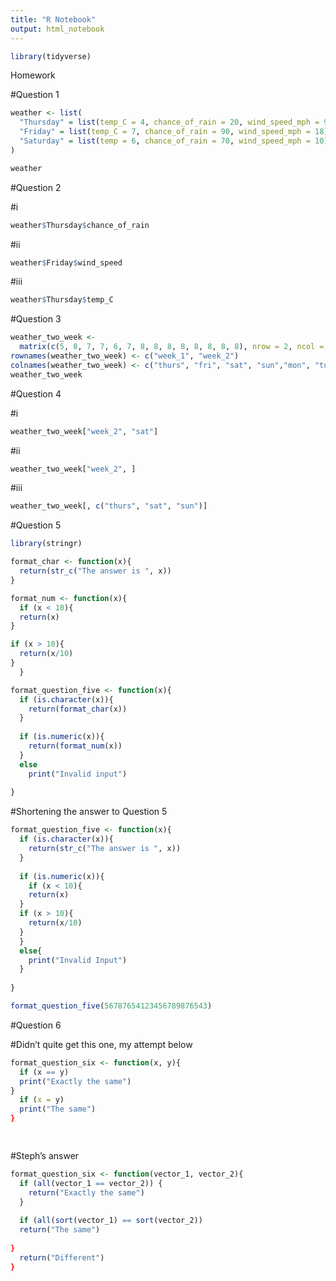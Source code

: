 ```yaml
---
title: "R Notebook"
output: html_notebook
---
```

```r
library(tidyverse)
```



Homework

#Question 1

```r
weather <- list(
  "Thursday" = list(temp_C = 4, chance_of_rain = 20, wind_speed_mph = 9),
  "Friday" = list(temp_C = 7, chance_of_rain = 90, wind_speed_mph = 18),
  "Saturday" = list(temp = 6, chance_of_rain = 70, wind_speed_mph = 10)
)

weather
```


#Question 2

#i
```r
weather$Thursday$chance_of_rain
```
#ii
```r
weather$Friday$wind_speed
```
#iii
```r
weather$Thursday$temp_C
```


#Question 3


```r
weather_two_week <-
  matrix(c(5, 8, 7, 7, 6, 7, 8, 8, 8, 8, 8, 8, 8, 8), nrow = 2, ncol = 7, byrow = TRUE)
rownames(weather_two_week) <- c("week_1", "week_2")
colnames(weather_two_week) <- c("thurs", "fri", "sat", "sun","mon", "tues", "wed")
weather_two_week
```


#Question 4

#i
```r
weather_two_week["week_2", "sat"]
```

#ii
```r
weather_two_week["week_2", ]
```

#iii
```r
weather_two_week[, c("thurs", "sat", "sun")]
```


#Question 5

```r
library(stringr)
```

```r
format_char <- function(x){
  return(str_c("The answer is ", x))
}
```

```r
format_num <- function(x){
  if (x < 10){
  return(x)
}

if (x > 10){
  return(x/10)
}  
  }

```

```r
format_question_five <- function(x){
  if (is.character(x)){
    return(format_char(x))
  }
  
  if (is.numeric(x)){
    return(format_num(x))
  }  
  else 
    print("Invalid input")
  
}
```

#Shortening the answer to Question 5

```r
format_question_five <- function(x){
  if (is.character(x)){
    return(str_c("The answer is ", x))
  }
  
  if (is.numeric(x)){
    if (x < 10){
    return(x)
  }  
  if (x > 10){
    return(x/10)
  }
  }
  else{
    print("Invalid Input")
  }
  
}
```

```r
format_question_five(56787654123456789876543)
```


#Question 6

#Didn't quite get this one, my attempt below

```r
format_question_six <- function(x, y){
  if (x == y)
  print("Exactly the same")
}
  if (x = y)
  print("The same")
}

  
```
#Steph's answer

```r
format_question_six <- function(vector_1, vector_2){
  if (all(vector_1 == vector_2)) {
    return("Exactly the same")
  }
  
  if (all(sort(vector_1) == sort(vector_2))
  return("The same")
    
}
  return("Different")
}
  
  
```

















































